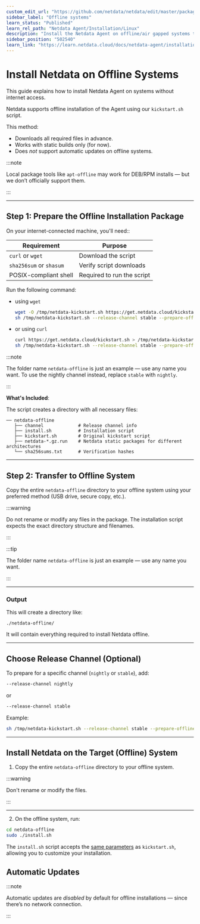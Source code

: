 ```yaml
---
custom_edit_url: "https://github.com/netdata/netdata/edit/master/packaging/installer/methods/offline.md"
sidebar_label: "Offline systems"
learn_status: "Published"
learn_rel_path: "Netdata Agent/Installation/Linux"
description: "Install the Netdata Agent on offline/air gapped systems to benefit from real-time, per-second monitoring without connecting to the internet."
sidebar_position: "502540"
learn_link: "https://learn.netdata.cloud/docs/netdata-agent/installation/linux/offline-systems"
---
```


# Install Netdata on Offline Systems

This guide explains how to install Netdata Agent on systems without internet access.

Netdata supports offline installation of the Agent using our `kickstart.sh` script.

This method:

- Downloads all required files in advance.
- Works with static builds only (for now).
- Does *not* support automatic updates on offline systems.

:::note

Local package tools like `apt-offline` may work for DEB/RPM installs — but we don’t officially support them.

:::

---

## Step 1: Prepare the Offline Installation Package

On your internet-connected machine, you'll need::

| Requirement             | Purpose                    |
|-------------------------|----------------------------|
| `curl` or `wget`        | Download the script        |
| `sha256sum` or `shasum` | Verify script downloads    |
| POSIX-compliant shell   | Required to run the script |

Run the following command:

- using `wget`
  ```bash
  wget -O /tmp/netdata-kickstart.sh https://get.netdata.cloud/kickstart.sh
  sh /tmp/netdata-kickstart.sh --release-channel stable --prepare-offline-install-source ./netdata-offline
  ```
- or using `curl`
  ```bash
  curl https://get.netdata.cloud/kickstart.sh > /tmp/netdata-kickstart.sh
  sh /tmp/netdata-kickstart.sh --release-channel stable --prepare-offline-install-source ./netdata-offline
  ```

:::note

The folder name `netdata-offline` is just an example — use any name you want.
To use the nightly channel instead, replace `stable` with `nightly`.

:::

**What's Included**:

The script creates a directory with all necessary files:

```
── netdata-offline
   ├── channel             # Release channel info
   ├── install.sh          # Installation script
   ├── kickstart.sh        # Original kickstart script
   ├── netdata-*.gz.run    # Netdata static packages for different architectures
   └── sha256sums.txt      # Verification hashes
```

---

## Step 2: Transfer to Offline System

Copy the entire `netdata-offline` directory to your offline system using your preferred method (USB drive, secure copy, etc.).

:::warning

Do not rename or modify any files in the package.
The installation script expects the exact directory structure and filenames.

:::

:::tip

The folder name `netdata-offline` is just an example — use any name you want.

:::

---

### Output

This will create a directory like:

```
./netdata-offline/
```

It will contain everything required to install Netdata offline.

---

## Choose Release Channel (Optional)

To prepare for a specific channel (`nightly` or `stable`), add:

```bash
--release-channel nightly
```

or

```bash
--release-channel stable
```

Example:

```bash
sh /tmp/netdata-kickstart.sh --release-channel stable --prepare-offline-install-source ./netdata-offline
```

---

## Install Netdata on the Target (Offline) System

1. Copy the entire `netdata-offline` directory to your offline system.

:::warning

Don't rename or modify the files.

:::

---

2. On the offline system, run:

```bash
cd netdata-offline
sudo ./install.sh
```

The `install.sh` script accepts the [same parameters](/docs/netdata-agent/installation/linux#optional-parameters-for-kickstartsh) as `kickstart.sh`, allowing you to customize your installation.

## Automatic Updates

:::note

Automatic updates are *disabled* by default for offline installations — since there’s no network connection.

:::
